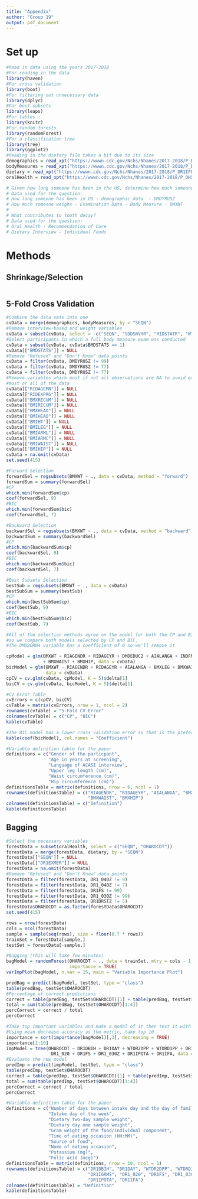 ---
title: "Appendix"
author: "Group 19"
output: pdf_document
---

# Set up

```{r}
#Read in data using the years 2017-2018 
#For reading in the data
library(haven)
#For cross validation
library(boot)
#For filtering out unnecessary data
library(dplyr)
#For best subsets
library(leaps)
#For tables
library(knitr)
#For random forests
library(randomForest)
#For a classification tree
library(tree)
library(ggplot2)
#Reading in the dietary file takes a bit due to its size 
demographics = read_xpt("https://wwwn.cdc.gov/Nchs/Nhanes/2017-2018/P_DEMO.XPT")
bodyMeasures = read_xpt("https://wwwn.cdc.gov/Nchs/Nhanes/2017-2018/P_BMX.XPT")
dietary = read_xpt("https://wwwn.cdc.gov/Nchs/Nhanes/2017-2018/P_DR1IFF.XPT")
oralHealth = read_xpt("https://wwwn.cdc.gov/Nchs/Nhanes/2017-2018/P_OHXREF.XPT")

# Given how long someone has been in the US, determine how much someone weighs?
# Data used for the question:
# How long someone has been in US - demographic data  - DMDYRUSZ
# How much someone weighs - Examination Data - Body Measure - BMXWT
# 
# What contributes to tooth decay? 
# Data used for the question: 
# Oral Health - Recommendation of Care
# Dietary Interview - Individual Foods
```

# Methods

## Shrinkage/Selection

```{r}

```

## 5-Fold Cross Validation

```{r}
#Combine the data sets into one
cvData = merge(demographics, bodyMeasures, by = "SEQN")
#Remove interview-based and weight variables
cvData = subset(cvData, select = -c("SEQN", "SDDSRVYR", "RIDSTATR", "WTINTPRP", "WTNECPRP", "BMIWT", "BMXBMI", "BMDBMIC", "FIAPROXY", "MIAPROXY", "MIAINTRP", "SIAPROXY", "SDMVPSU", "SDMVSTRA"))
#Select participants in which a full body measure exam was conducted
cvData = subset(cvData, cvData$BMDSTATS == 1)
cvData[["BMDSTATS"]] = NULL
#Remove "Refused" and "Don't Know" data points
cvData = filter(cvData, DMDYRUSZ != 99)
cvData = filter(cvData, DMDYRUSZ != 77)
cvData = filter(cvData, DMDYRUSZ != 77)
#Remove variables which most if not all observations are NA to avoid excluding
#most or all of the data
cvData[["RIDAGEMN"]] = NULL
cvData[["RIDEXPRG"]] = NULL
cvData[["BMXRECUM"]] = NULL
cvData[["BMIRECUM"]] = NULL
cvData[["BMXHEAD"]] = NULL
cvData[["BMIHEAD"]] = NULL
cvData[["BMIHT"]] = NULL
cvData[["BMILEG"]] = NULL
cvData[["BMIARML"]] = NULL
cvData[["BMIARMC"]] = NULL
cvData[["BMIWAIST"]] = NULL
cvData[["BMIHIP"]] = NULL
cvData = na.omit(cvData)
set.seed(415)

#Forward Selection
forwardSel = regsubsets(BMXWT ~ ., data = cvData, method = "forward")
forwardSum = summary(forwardSel)
#CP
which.min(forwardSum$cp)
coef(forwardSel, 9)
#BIC
which.min(forwardSum$bic)
coef(forwardSel, 7)

#Backward Selection
backwardSel = regsubsets(BMXWT ~ ., data = cvData, method = "backward")
backwardSum = summary(backwardSel)
#CP
which.min(backwardSum$cp)
coef(backwardSel, 9)
#BIC
which.min(backwardSum$bic)
coef(backwardSel, 7)

#Best Subsets Selection
bestSub = regsubsets(BMXWT ~ ., data = cvData)
bestSubSum = summary(bestSub)
#CP
which.min(bestSubSum$cp)
coef(bestSub, 9)
#BIC
which.min(bestSubSum$bic)
coef(bestSub, 7)

#All of the selection methods agree on the model for both the CP and BIC criteria
#so we compare both models selected by CP and BIC.
#The DMDBORN4 variable has a coefficient of 0 so we'll remove it

cpModel = glm(BMXWT ~ RIAGENDR + RIDAGEYR + DMDEDUC2 + AIALANGA + INDFMPIR + BMXLEG
              + BMXWAIST + BMXHIP, data = cvData)
bicModel = glm(BMXWT ~ RIAGENDR + RIDAGEYR + AIALANGA + BMXLEG + BMXWAIST + BMXHIP,
               data = cvData)
cpCV = cv.glm(cvData, cpModel, K = 5)$delta[1]
bicCV = cv.glm(cvData, bicModel, K = 5)$delta[1]

#CV Error Table
cvErrors = c(cpCV, bicCV)
cvTable = matrix(cvErrors, nrow = 1, ncol = 2)
rownames(cvTable) = "5-Fold CV Error"
colnames(cvTable) = c("CP", "BIC")
kable(cvTable)

#The BIC model has a lower cross validation error so that is the preferred model
kable(coef(bicModel), col.names = "Coefficient")

#Variable definition table for the paper
definitions = c("Gender of the particpant", 
                "Age in years at screening", 
                "Language of ACASI interview",
                "Upper leg length (cm)",
                "Waist circumference (cm)",
                "Hip circumference (cm)")
definitionsTable = matrix(definitions, nrow = 6, ncol = 1)
rownames(definitionsTable) = c("RIAGENDR", "RIDAGEYR", "AIALANGA", "BMXLEG", 
                               "BMXWAIST", "BMXHIP")
colnames(definitionsTable) = c("Definition")
kable(definitionsTable)
```

## Bagging

```{r}
#Select the necessary variables
forestData = subset(oralHealth, select = c("SEQN", "OHAROCDT"))
forestData = merge(forestData, dietary, by = "SEQN")
forestData[["SEQN"]] = NULL
forestData[["DR1EXMER"]] = NULL
forestData = na.omit(forestData)
#Remove "Refused" and "Don't Know" data points
forestData = filter(forestData, DR1_040Z != 9)
forestData = filter(forestData, DR1_040Z != 7)
forestData = filter(forestData, DR1FS != 99)
forestData = filter(forestData, DR1_030Z != 99)
forestData = filter(forestData, DR1DRSTZ != 5)
forestData$OHAROCDT = as.factor(forestData$OHAROCDT)
set.seed(415)

rows = nrow(forestData)
cols = ncol(forestData)
sample = sample(seq(rows), size = floor(0.7 * rows))
trainSet = forestData[sample,]
testSet = forestData[-sample,]

#Bagging (this will take few minutes)
bagModel = randomForest(OHAROCDT ~ ., data = trainSet, mtry = cols - 1, 
                        importance = TRUE)
varImpPlot(bagModel, n.var = 15, main = "Variable Importance Plot")

predBag = predict(bagModel, testSet, type = "class") 
table(predBag, testSet$OHAROCDT)
#Percentage of correct predictions
correct = table(predBag, testSet$OHAROCDT)[1] + table(predBag, testSet$OHAROCDT)[4]
total = sum(table(predBag, testSet$OHAROCDT)[1:4])
percCorrect = correct / total 
percCorrect

#Take top important variables and make a model of it then test it with
#Using mean decrease accuracy as the metric, take top 10
importance = sort(importance(bagModel)[,3], decreasing = TRUE)
importance[1:10]
impModel = tree(OHAROCDT ~ DR1DBIH + DR1DAY + WTDR2DPP + WTDRD1PP + DR1IGRMS +
                 DR1_020 + DR1FS + DR1_030Z + DR1IPOTA + DR1IFA, data = trainSet)
#Evaluate the new model
predImp = predict(impModel, testSet, type = "class")
table(predImp, testSet$OHAROCDT)
correct = table(predImp, testSet$OHAROCDT)[1] + table(predImp, testSet$OHAROCDT)[4]
total = sum(table(predImp, testSet$OHAROCDT)[1:4])
percCorrect = correct / total 
percCorrect

#Variable definition table for the paper
definitions = c("Number of days between intake day and the day of family questionnaire administered in the household", 
                "Intake day of the week", 
                "Dietary two-day sample weight", 
                "Dietary day one sample weight", 
                "Gram weight of the food/individual component", 
                "Time of eating occasion (HH:MM)",
                "Source of food",
                "Name of eating occasion",
                "Potassium (mg)",
                "Folic acid (mcg)")
definitionsTable = matrix(definitions, nrow = 10, ncol = 1)
rownames(definitionsTable) = c("DR1DBIH", "DR1DAY", "WTDR2DPP", "WTDRD1PP", 
                               "DR1IGRMS", "DR1_020", "DR1FS", "DR1_030Z",
                               "DR1IPOTA", "DR1IFA")
colnames(definitionsTable) = "Definition"
kable(definitionsTable)
```
